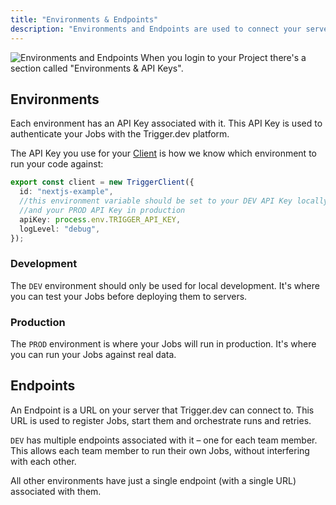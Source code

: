 ```yaml
---
title: "Environments & Endpoints"
description: "Environments and Endpoints are used to connect your server to the Trigger.dev platform."
---
```


![Environments and Endpoints](/images/environments.png)
When you login to your Project there's a section called "Environments & API Keys".

## Environments

Each environment has an API Key associated with it. This API Key is used to authenticate your Jobs with the Trigger.dev platform.

The API Key you use for your [Client](/documentation/concepts/client-adaptors) is how we know which environment to run your code against:

```ts
export const client = new TriggerClient({
  id: "nextjs-example",
  //this environment variable should be set to your DEV API Key locally,
  //and your PROD API Key in production
  apiKey: process.env.TRIGGER_API_KEY,
  logLevel: "debug",
});
```

### Development

The `DEV` environment should only be used for local development. It's where you can test your Jobs before deploying them to servers.

### Production

The `PROD` environment is where your Jobs will run in production. It's where you can run your Jobs against real data.

## Endpoints

An Endpoint is a URL on your server that Trigger.dev can connect to. This URL is used to register Jobs, start them and orchestrate runs and retries.

`DEV` has multiple endpoints associated with it – one for each team member. This allows each team member to run their own Jobs, without interfering with each other.

All other environments have just a single endpoint (with a single URL) associated with them.
